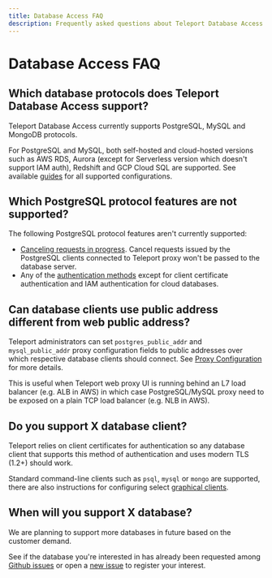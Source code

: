 ```yaml
---
title: Database Access FAQ
description: Frequently asked questions about Teleport Database Access
---
```


# Database Access FAQ

## Which database protocols does Teleport Database Access support?

Teleport Database Access currently supports PostgreSQL, MySQL and MongoDB
protocols.

For PostgreSQL and MySQL, both self-hosted and cloud-hosted versions such as AWS
RDS, Aurora (except for Serverless version which doesn't support IAM auth),
Redshift and GCP Cloud SQL are supported. See available [guides](./guides.mdx)
for all supported configurations.

## Which PostgreSQL protocol features are not supported?

The following PostgreSQL protocol features aren't currently supported:

- [Canceling requests in progress](https://www.postgresql.org/docs/current/protocol-flow.html#id-1.10.5.7.9).
  Cancel requests issued by the PostgreSQL clients connected to Teleport proxy
  won't be passed to the database server.
- Any of the [authentication methods](https://www.postgresql.org/docs/current/auth-methods.html)
  except for client certificate authentication and IAM authentication for cloud
  databases.

## Can database clients use public address different from web public address?

Teleport administrators can set `postgres_public_addr` and `mysql_public_addr`
proxy configuration fields to public addresses over which respective database
clients should connect. See [Proxy Configuration](./reference/configuration.mdx#proxy-configuration)
for more details.

This is useful when Teleport web proxy UI is running behind an L7 load balancer
(e.g. ALB in AWS) in which case PostgreSQL/MySQL proxy need to be exposed on a
plain TCP load balancer (e.g. NLB in AWS).

## Do you support X database client?

Teleport relies on client certificates for authentication so any database client
that supports this method of authentication and uses modern TLS (1.2+) should
work.

Standard command-line clients such as `psql`, `mysql` or `mongo` are supported,
there are also instructions for configuring select [graphical clients](./guides/gui-clients.mdx).

## When will you support X database?

We are planning to support more databases in future based on the customer demand.

See if the database you're interested in has already been requested among
[Github issues](https://github.com/gravitational/teleport/labels/database-access)
or open a [new issue](https://github.com/gravitational/teleport/issues/new/choose)
to register your interest.
